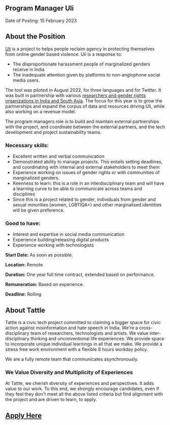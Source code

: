 ## Program Manager Uli

Date of Posting: 15 February 2023

## About the Position
[Uli](uli.tattle.co.in) is a project to helps people reclaim agency in protecting themselves from online gender based violence. Uli is a response to:
- The disproportionate harassment people of marginalized genders receive in India
- The inadequate attention given by platforms to non-anglophone social media users.  

The tool was piloted in August 2022, for three languages and for Twitter. It was built in partnership with various [researchers and gender rights organizations in India and South Asia](https://uli.tattle.co.in/about). The focus for this year is to grow the partnerships and expand the corpus of data and resources driving Uli, while also working on a revenue model. 

The program managers role is to build and maintain external partnerships with the project, and coordinate between the external partners, and the tech development and project sustainability teams. 

### Necessary skills: 
- Excellent written and verbal communication
- Demonstrated ability to manage projects. This entails setting deadlines, and coordinating with internal and external stakeholders to meet them
- Experience working on issues of gender rights or with communities of marginalized genders.
- Keenness to learn: this is a role in an interdisciplinary team and will have a learning curve to be able to communicate across teams and disciplines
- Since this is a project related to gender, individuals from gender and sexual minorities (women, LGBTIQA+) and other marginalised identities will be given preference. 

### Good to have:
- Interest and expertise in social media communication
- Experience building/releasing digital products
- Experience working with technologists

**Start Date:** As soon as possible.

**Location:** Remote

**Duration:** One year full time contract, extended based on performance.

**Remuneration:** Based on experience. 

**Deadline:** Rolling 

## About Tattle
Tattle is a civic tech project committed to claiming a bigger space for civic action against misinformation and hate speech in India. We're a cross-disciplinary team of researchers, technologists and artists. We value inter-disciplinary thinking and unconventional life experiences. We provide space to incorporate unique individual learnings in all that we make. We provide a stress free work environment with a flexible 8 hours workday policy. 


We are a fully remote team that communicates asynchronously.

### We Value Diversity and Multiplicity of Experiences
At Tattle, we cherish diversity of experiences and perspectives. It adds value to our work. To this end, we strongly encourage candidates, even if they feel they don't meet all the above listed criteria but find alignment with the project and are driven to learn, to apply.

## [Apply Here](https://docs.google.com/forms/d/e/1FAIpQLSf9kH9vWZoscBzxMITtxbTlmUJlogj9HejsZXUjs_H1dzssuQ/viewform?usp=sf_link)
